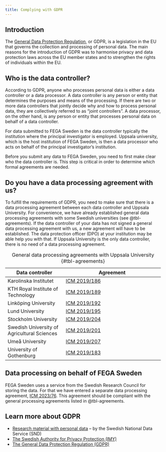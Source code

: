 ```yaml
---
title: Complying with GDPR
---
```


## Introduction

The [General Data Protection
Regulation](https://eur-lex.europa.eu/legal-content/EN/TXT/?uri=celex%3A32016R0679),
or GDPR, is a legislation in the EU that governs the collection and
processing of personal data. The main reasons for the introduction of
GDPR was to harmonise privacy and data protection laws across the EU
member states and to strengthen the rights of individuals within the EU.

## Who is the data controller?

According to GDPR, anyone who processes personal data is either a data
controller or a data processor. A data controller is any person or
entity that determines the purposes and means of the processing. If
there are two or more data controllers that jointly decide why and how
to process personal data, they are collectively referred to as "joint
controllers". A data processor, on the other hand, is any person or
entity that processes personal data on behalf of a data controller.

For data submitted to FEGA Sweden is the data controller typically the
institution where the principal investigator is employed. Uppsala
university, which is the host institution of FEGA Sweden, is then a data
processor who acts on behalf of the principal investigator's
institution.

Before you submit any data to FEGA Sweden, you need to first make clear
who the data controller is. This step is critical in order to determine
which formal agreements are needed.

## Do you have a data processing agreement with us?

To fulfill the requirements of GDPR, you need to make sure that there is
a data processing agreement between each data controller and Uppsala
University. For convenience, we have already established general data
processing agreements with some Swedish universities (see
@tbl-agreements). If the data controller of your data has not signed a
general data processing agreement with us, a new agreement will have to
be established. The data protection officer (DPO) at your institution
may be able help you with that. If Uppsala University is the only data
controller, there is no need of a data processing agreement.

| Data controller                             | Agreement                                                                  |
|---------------------------|---------------------------------------------|
| Karolinska Institutet                       | [ICM 2019/186](processing-agreements/Diarie-NBIS-ICM-2019_186-KI-PUB.pdf)  |
| KTH Royal Institute of Technology           | [ICM 2019/189](processing-agreements/Diarie-NBIS-ICM-2019_189-KTH-PUB.pdf) |
| Linköping University                        | [ICM 2019/192](processing-agreements/Diarie-NBIS-ICM-2019_192-LiU-PUB.pdf) |
| Lund University                             | [ICM 2019/195](processing-agreements/Diarie-NBIS-ICM-2019_195-LU-PUB.pdf)  |
| Stockholm University                        | [ICM 2019/204](processing-agreements/Diarie-NBIS-ICM-2019_204-SU-PUB.pdf)  |
| Swedish University of Agricultural Sciences | [ICM 2019/201](processing-agreements/Diarie-NBIS-ICM-2019_201-SLU-PUB.pdf) |
| Umeå University                             | [ICM 2019/207](processing-agreements/Diarie-NBIS-ICM-2019_207-UmU-PuB.pdf) |
| University of Gothenburg                    | [ICM 2019/183](processing-agreements/Diarie-NBIS-ICM-2019_183-GU-PUB.pdf)  |

: General data processing agreements with Uppsala University
{#tbl-agreements}

## Data processing on behalf of FEGA Sweden

FEGA Sweden uses a service from the Swedish Research Council for storing
the data. For that we have entered a separate data processing agreement,
[ICM 2023/76](processing-agreements/Diarie-NBIS-ICM-2023_76-Sunet-PUBA.pdf).
This agreement should be compliant with the general processing
agreements listed in @tbl-agreements.

## Learn more about GDPR

-   [Research material with personal
    data](https://snd.gu.se/en/manage-data/plan/research-material-with-personal-data)
    -- by the Swedish National Data Service (SND)
-   [The Swedish Authority for Privacy Protection
    (IMY)](https://www.imy.se/en/)
-   [The General Data Protection Regulation
    (GDPR)](https://eur-lex.europa.eu/legal-content/EN/TXT/?uri=celex%3A32016R0679)
